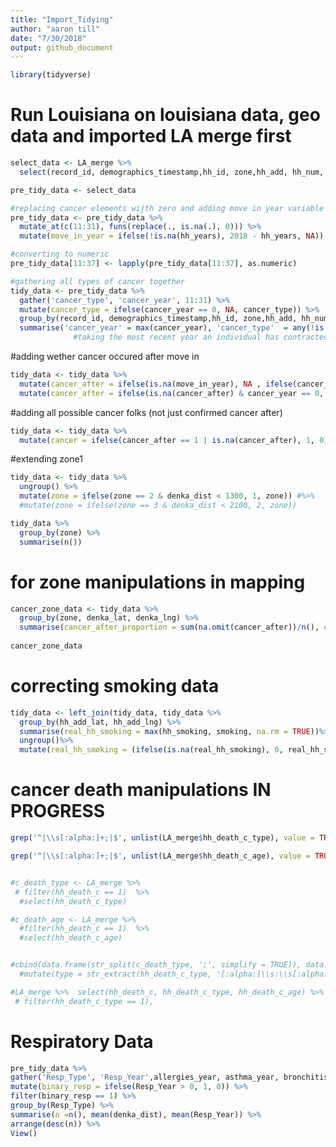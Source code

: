 ```yaml
---
title: "Import_Tidying"
author: "aaron till"
date: "7/30/2018"
output: github_document
---
```

```r

library(tidyverse)


```




# Run Louisiana on louisiana data, geo data and imported LA merge first
```r

select_data <- LA_merge %>%
  select(record_id, demographics_timestamp,hh_id, zone,hh_add, hh_num, age, sex, resident, hh_years, contains('_c_yr'), -contains('vague'), -contains('notes'), denka_dist,denka_lat, denka_lng, hh_add_lng, hh_add_lat, denka_dist, hh_smoking, smoking, contains('death_c'), allergies_year, asthma_year, bronchitis_year, sinus_yea)

```


```r

pre_tidy_data <- select_data 

#replacing cancer elements wijth zero and adding move in year variable
pre_tidy_data <- pre_tidy_data %>%
  mutate_at(c(11:31), funs(replace(., is.na(.), 0))) %>%
  mutate(move_in_year = ifelse(!is.na(hh_years), 2018 - hh_years, NA))

#converting to numeric
pre_tidy_data[11:37] <- lapply(pre_tidy_data[11:37], as.numeric)

```

```r

#gathering all types of cancer together
tidy_data <- pre_tidy_data %>%
  gather('cancer_type', 'cancer_year', 11:31) %>%
  mutate(cancer_type = ifelse(cancer_year == 0, NA, cancer_type)) %>% 
  group_by(record_id, demographics_timestamp,hh_id, zone,hh_add, hh_num, age, sex,move_in_year, resident, hh_years, denka_dist, denka_lat, denka_lng, hh_add_lat, hh_add_lng, hh_smoking, smoking, hh_death_c, hh_death_c_type, hh_death_c_sex, hh_death_c_age, hh_death_c_year) %>%
  summarise('cancer_year' = max(cancer_year), 'cancer_type'  = any(!is.na(cancer_type)))#), first(cancer_type), NA)) 
              #taking the most recent year an individual has contracted cancer
```

#adding wether cancer occured after move in

```r
tidy_data <- tidy_data %>%
  mutate(cancer_after = ifelse(is.na(move_in_year), NA , ifelse(cancer_year >= move_in_year,1, 0))) %>%
  mutate(cancer_after = ifelse(is.na(cancer_after) & cancer_year == 0, 0, cancer_after))

```

#adding all possible cancer folks (not just confirmed cancer after)
```r
tidy_data <- tidy_data %>%
  mutate(cancer = ifelse(cancer_after == 1 | is.na(cancer_after), 1, 0))


```



#extending zone1

```r

tidy_data <- tidy_data %>%
  ungroup() %>%
  mutate(zone = ifelse(zone == 2 & denka_dist < 1300, 1, zone)) #%>%
  #mutate(zone = ifelse(zone == 3 & denka_dist < 2100, 2, zone))


```


```r

tidy_data %>%
  group_by(zone) %>%
  summarise(n())


```
# for zone manipulations in mapping 
```r

cancer_zone_data <- tidy_data %>%
  group_by(zone, denka_lat, denka_lng) %>%
  summarise(cancer_after_proportion = sum(na.omit(cancer_after))/n(), cancer_proportion = sum(na.omit(cancer))/n(),  n(), max_lat = max(hh_add_lat), min_lat = min(hh_add_lat),max_lng = max(hh_add_lng), min_lng = min(hh_add_lng))
 
cancer_zone_data


```

# correcting smoking data
```r

tidy_data <- left_join(tidy_data, tidy_data %>%
  group_by(hh_add_lat, hh_add_lng) %>%
  summarise(real_hh_smoking = max(hh_smoking, smoking, na.rm = TRUE))%>%
  ungroup()%>%
  mutate(real_hh_smoking = (ifelse(is.na(real_hh_smoking), 0, real_hh_smoking))))


```



# cancer death manipulations IN PROGRESS

```r
grep('^|\\s[:alpha:]+;|$', unlist(LA_merge$hh_death_c_type), value = TRUE)

grep('^|\\s[:alpha:]+;|$', unlist(LA_merge$hh_death_c_age), value = TRUE)


#c_death_type <- LA_merge %>%
 # filter(hh_death_c == 1)  %>%
  #select(hh_death_c_type)

#c_death_age <- LA_merge %>%
  #filter(hh_death_c == 1)  %>%
  #select(hh_death_c_age)


#cbind(data.frame(str_split(c_death_type, ';', simplify = TRUE)), data.frame(str_split(c_death_age, ';', simplify = TRUE)))
  #mutate(type = str_extract(hh_death_c_type, '[:alpha:]\\s:\\s[:alpha:]'))

#LA_merge %>%  select(hh_death_c, hh_death_c_type, hh_death_c_age) %>%
 # filter(hh_death_c_type == 1), 

```

# Respiratory Data


```r
pre_tidy_data %>%
gather('Resp_Type', 'Resp_Year',allergies_year, asthma_year, bronchitis_year, sinus_year) %>%
mutate(binary_resp = ifelse(Resp_Year > 0, 1, 0)) %>%
filter(binary_resp == 1) %>%
group_by(Resp_Type) %>%
summarise(n =n(), mean(denka_dist), mean(Resp_Year)) %>%
arrange(desc(n)) %>%
View()



```